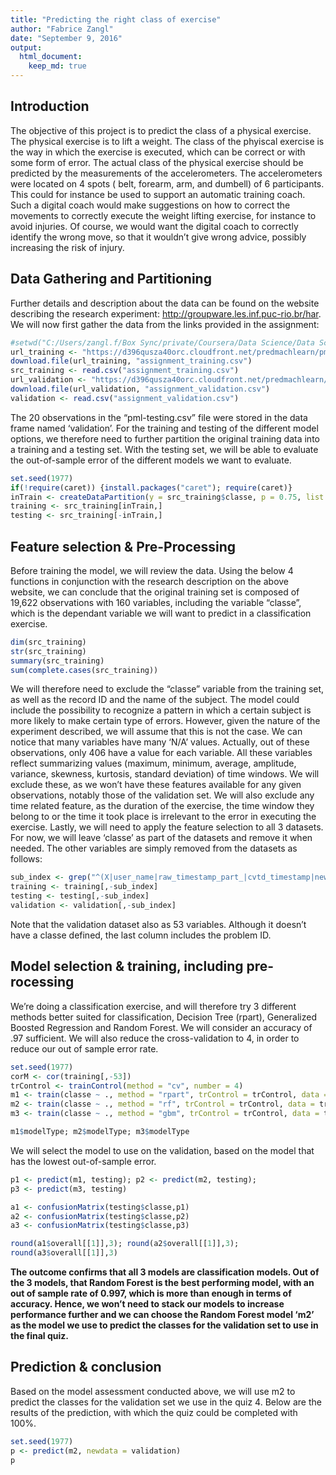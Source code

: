 ```yaml
--- 
title: "Predicting the right class of exercise" 
author: "Fabrice Zangl" 
date: "September 9, 2016" 
output: 
  html_document:
    keep_md: true
---
```

## Introduction 
The objective of this project is to predict the class of a physical exercise. 
The physical exercise is to lift a weight. The class of the phyiscal exercise is the way in which the exercise is executed, which can be correct or with some form of error. The actual class of the physical exercise should be predicted by the measurements of the accelerometers. The accelerometers were located on 4 spots ( belt, forearm, arm, and dumbell) of 6 participants. 
This could for instance be used to support an automatic training coach. Such a digital coach would make suggestions on how to correct the movements to correctly execute the weight lifting exercise, for instance to avoid injuries. Of course, we would want the digital coach to correctly identify the wrong move, so that it wouldn't give wrong advice, possibly increasing the risk of injury.

## Data Gathering and Partitioning
Further details and description about the data can be found on the website describing the research experiment: <http://groupware.les.inf.puc-rio.br/har>. We will now first gather the data from the links provided in the assignment:
```r
#setwd("C:/Users/zangl.f/Box Sync/private/Coursera/Data Science/Data Scientist Specialization/08 Practical Machine Learning")
url_training <- "https://d396qusza40orc.cloudfront.net/predmachlearn/pml-training.csv"
download.file(url_training, "assignment_training.csv")
src_training <- read.csv("assignment_training.csv")
url_validation <- "https://d396qusza40orc.cloudfront.net/predmachlearn/pml-testing.csv"
download.file(url_validation, "assignment_validation.csv")
validation <- read.csv("assignment_validation.csv")
```

The 20 observations in the "pml-testing.csv" file were stored in the data frame named 'validation'. For the training and testing of the different model options, we therefore need to further partition the original training data into a training and a testing set. With the testing set, we will be able to evaluate the out-of-sample error of the different models we want to evaluate.
```r
set.seed(1977)
if(!require(caret)) {install.packages("caret"); require(caret)}
inTrain <- createDataPartition(y = src_training$classe, p = 0.75, list = F)
training <- src_training[inTrain,]
testing <- src_training[-inTrain,]
```

## Feature selection & Pre-Processing

Before training the model, we will review the data. Using the below 4 functions in conjunction with the research description on the above website, we can conclude that the original training set is composed of 19,622 observations with 160 variables, including the variable "classe", which is the dependant variable we will want to predict in a classification exercise. 
```r
dim(src_training)
str(src_training)
summary(src_training)
sum(complete.cases(src_training))
```

We will therefore need to exclude the "classe" variable from the training set, as well as the record ID and the name of the subject. The model could include the possibility to recognize a pattern in which a certain subject is more likely to make certain type of errors. However, given the nature of the experiment described, we will assume that this is not the case.
We can notice that many variables have many 'N/A' values. Actually, out of these observations, only 406 have a value for each variable. All these variables reflect summarizing values (maximum, minimum, average, amplitude, variance, skewness, kurtosis, standard deviation) of time windows. 
We will exclude these, as we won't have these features available for any given observations, notably those of the validation set.
We will also exclude any time related feature, as the duration of the exercise, the time window they belong to or the time it took place is irrelevant to the error in executing the exercise.
Lastly, we will need to apply the feature selection to all 3 datasets. For now, we will leave 'classe' as part of the datasets and remove it when needed. The other variables are simply removed from the datasets as follows:
```r
sub_index <- grep("^(X|user_name|raw_timestamp_part_|cvtd_timestamp|new_window|num_window|kurtosis_|skewness_|max_|min_|amplitude_|var_|avg_|stddev_|var_)",colnames(training))
training <- training[,-sub_index]
testing <- testing[,-sub_index]
validation <- validation[,-sub_index]
```
Note that the validation dataset also as 53 variables. Although it doesn't have a classe defined, the last column includes the problem ID.

## Model selection & training, including pre-rocessing
We're doing a classification exercise, and will therefore try 3 different methods better suited for classification, Decision Tree (rpart), Generalized Boosted Regression and Random Forest. We will consider an accuracy of .97 sufficient.
We will also reduce the cross-validation to 4, in order to reduce our out of sample error rate.

```r
set.seed(1977)
corM <- cor(training[,-53])
trControl <- trainControl(method = "cv", number = 4)
m1 <- train(classe ~ ., method = "rpart", trControl = trControl, data = training)
m2 <- train(classe ~ ., method = "rf", trControl = trControl, data = training)
m3 <- train(classe ~ ., method = "gbm", trControl = trControl, data = training)

m1$modelType; m2$modelType; m3$modelType
```
We will select the model to use on the validation, based on the model that has the lowest out-of-sample error. 
```r
p1 <- predict(m1, testing); p2 <- predict(m2, testing); 
p3 <- predict(m3, testing)

a1 <- confusionMatrix(testing$classe,p1)
a2 <- confusionMatrix(testing$classe,p2)
a3 <- confusionMatrix(testing$classe,p3)

round(a1$overall[[1]],3); round(a2$overall[[1]],3);
round(a3$overall[[1]],3)
```
**The outcome confirms that all 3 models are classification models. Out of the 3 models, that Random Forest is the best performing model, with an out of sample rate of 0.997, which is more than enough in terms of accuracy. Hence, we won't need to stack our models to increase performance further and we can choose the Random Forest model 'm2' as the model we use to predict the classes for the validation set to use in the final quiz.**

## Prediction & conclusion

Based on the model assessment conducted above, we will use m2 to predict the classes for the validation set we use in the quiz 4. Below are the results of the prediction, with which the quiz could be completed with 100%.

```r
set.seed(1977)
p <- predict(m2, newdata = validation)
p
```